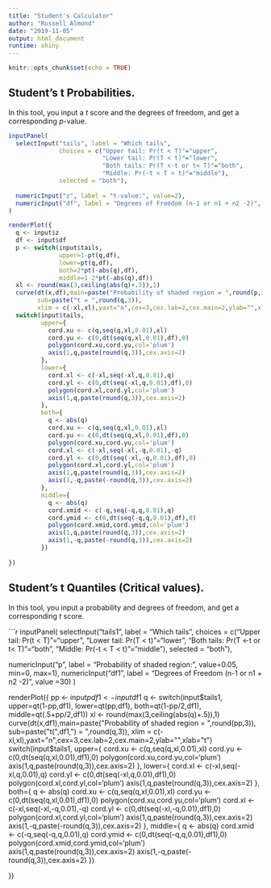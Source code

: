 ```yaml
---
title: "Student's Calculator"
author: "Russell Almond"
date: "2019-11-05"
output: html_document
runtime: shiny
---
```


```r
knitr::opts_chunk$set(echo = TRUE)
```

## Student's t Probabilities.

In this tool, you input a $t$ score and the degrees of freedom, and get a corresponding $p$-value.

```r
inputPanel(
  selectInput("tails", label = "Which tails",
              choices = c("Upper tail: Pr(t < T)"="upper",
                          "Lower tail: Pr(T < t)"="lower",
                          "Both tails: Pr(T <-t or t< T)"="both",
                          "Middle: Pr(-t < T < t)"="middle"),
              selected = "both"),
  
  numericInput("z", label = "t-value:", value=2),
  numericInput("df", label = "Degrees of Freedom (n-1 or n1 + n2 -2)", value =30)
)

renderPlot({
  q <- input$z
  df <- input$df
  p <- switch(input$tails,
              upper=1-pt(q,df),
              lower=pt(q,df),
              both=2*pt(-abs(q),df),
              middle=1-2*pt(-abs(q),df))
  xl <- round(max(3,ceiling(abs(q)+.5)),1)
  curve(dt(x,df),main=paste("Probability of shaded region = ",round(p,3)),
        sub=paste("t = ",round(q,3)),
        xlim = c(-xl,xl),yaxt="n",cex=3,cex.lab=2,cex.main=2,ylab="",xlab="t")
  switch(input$tails,
         upper={
           cord.xu <- c(q,seq(q,xl,0.01),xl)
           cord.yu <- c(0,dt(seq(q,xl,0.01),df),0)
           polygon(cord.xu,cord.yu,col='plum')
           axis(1,q,paste(round(q,3)),cex.axis=2)
         },
         lower={
           cord.xl <- c(-xl,seq(-xl,q,0.01),q)
           cord.yl <- c(0,dt(seq(-xl,q,0.01),df),0)
           polygon(cord.xl,cord.yl,col='plum')
           axis(1,q,paste(round(q,3)),cex.axis=2)
         },
         both={
           q <- abs(q)
           cord.xu <- c(q,seq(q,xl,0.01),xl)
           cord.yu <- c(0,dt(seq(q,xl,0.01),df),0)
           polygon(cord.xu,cord.yu,col='plum')
           cord.xl <- c(-xl,seq(-xl,-q,0.01),-q)
           cord.yl <- c(0,dt(seq(-xl,-q,0.01),df),0)
           polygon(cord.xl,cord.yl,col='plum')
           axis(1,q,paste(round(q,3)),cex.axis=2)
           axis(1,-q,paste(-round(q,3)),cex.axis=2)
         },
         middle={
           q <- abs(q)
           cord.xmid <- c(-q,seq(-q,q,0.01),q)
           cord.ymid <- c(0,dt(seq(-q,q,0.01),df),0)
           polygon(cord.xmid,cord.ymid,col='plum')
           axis(1,q,paste(round(q,3)),cex.axis=2)
           axis(1,-q,paste(-round(q,3)),cex.axis=2)
         })
  
})
```

## Student's t Quantiles (Critical values).

In this tool, you input a probability and degrees of freedom, and get a corresponding *t* score.

```r
inputPanel(
  selectInput("tails1", label = "Which tails",
              choices = c("Upper tail: Pr(t < T)"="upper",
                          "Lower tail: Pr(T < t)"="lower",
                          "Both tails: Pr(T <-t or t< T)"="both",
                          "Middle: Pr(-t < T < t)"="middle"),
              selected = "both"),
  
  numericInput("p", label = "Probability of shaded region:", value=0.05, min=0, max=1),
  numericInput("df1", label = "Degrees of Freedom (n-1 or n1 + n2 -2)", value =30)
)

renderPlot({
  pp <- input$p
  df1 <- input$df1
  q <- switch(input$tails1,
              upper=qt(1-pp,df1),
              lower=qt(pp,df1),
              both=qt(1-pp/2,df1),
              middle=qt(.5+pp/2,df1))
  xl <- round(max(3,ceiling(abs(q)+.5)),1)
  curve(dt(x,df1),main=paste("Probability of shaded region = ",round(pp,3)),
        sub=paste("t(",df1,") = ",round(q,3)),
        xlim = c(-xl,xl),yaxt="n",cex=3,cex.lab=2,cex.main=2,ylab="",xlab="t")
  switch(input$tails1,
         upper={
           cord.xu <- c(q,seq(q,xl,0.01),xl)
           cord.yu <- c(0,dt(seq(q,xl,0.01),df1),0)
           polygon(cord.xu,cord.yu,col='plum')
           axis(1,q,paste(round(q,3)),cex.axis=2)
         },
         lower={
           cord.xl <- c(-xl,seq(-xl,q,0.01),q)
           cord.yl <- c(0,dt(seq(-xl,q,0.01),df1),0)
           polygon(cord.xl,cord.yl,col='plum')
           axis(1,q,paste(round(q,3)),cex.axis=2)
         },
         both={
           q <- abs(q)
           cord.xu <- c(q,seq(q,xl,0.01),xl)
           cord.yu <- c(0,dt(seq(q,xl,0.01),df1),0)
           polygon(cord.xu,cord.yu,col='plum')
           cord.xl <- c(-xl,seq(-xl,-q,0.01),-q)
           cord.yl <- c(0,dt(seq(-xl,-q,0.01),df1),0)
           polygon(cord.xl,cord.yl,col='plum')
           axis(1,q,paste(round(q,3)),cex.axis=2)
           axis(1,-q,paste(-round(q,3)),cex.axis=2)
         },
         middle={
           q <- abs(q)
           cord.xmid <- c(-q,seq(-q,q,0.01),q)
           cord.ymid <- c(0,dt(seq(-q,q,0.01),df1),0)
           polygon(cord.xmid,cord.ymid,col='plum')
           axis(1,q,paste(round(q,3)),cex.axis=2)
           axis(1,-q,paste(-round(q,3)),cex.axis=2)
         })
  
})

